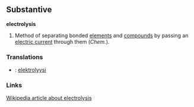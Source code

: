 ==Substantive==
'''electrolysis'''
#Method of separating bonded [[element]]s and [[compound]]s by passing an [[electric current]] through them (''Chem.'').

===Translations===
*{{fi}}: [[elektrolyysi]]

===Links===

[[w:Electrolysis|Wikipedia article about electrolysis]]